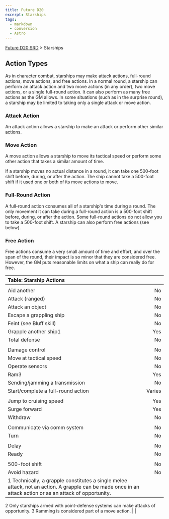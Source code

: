 ```yaml
---
title: Future D20
excerpt: Starships
tags:
  - markdown
  - conversion
  - Astro
---
```






[Future D20 SRD]( / ) > Starships




## Action Types


As in character combat, starships may make attack actions, full-round actions, move actions, and free actions. In a normal round, a starship can perform an attack action and two move actions (in any order), two move actions, or a single full-round action. It can also perform as many free actions as the GM allows.
In some situations (such as in the surprise round), a starship may be limited to taking only a single attack or move action.


### Attack Action


An attack action allows a starship to make an attack or perform other similar actions.


### Move Action


A move action allows a starship to move its tactical speed or perform some other action that takes a similar amount of time.


If a starship moves no actual distance in a round, it can take one 500-foot shift before, during, or after the action. The ship cannot take a 500-foot shift if it used one or both of its move actions to move.


### Full-Round Action


A full-round action consumes all of a starship's time during a round. The only movement it can take during a full-round action is a 500-foot shift before, during, or after the action. Some full-round actions do not allow you to take a 500-foot shift. A starship can also perform free actions (see below).


### Free Action


Free actions consume a very small amount of time and effort, and over the span of the round, their impact is so minor that they are considered free. However, the GM puts reasonable limits on what a ship can really do for free.


| Table: Starship Actions |  |
| :------------------------- | --: |
|  |  |
| Aid another | No |
| Attack (ranged) | No |
| Attack an object | No |
| Escape a grappling ship | No |
| Feint (see Bluff skill) | No |
| Grapple another ship1 | Yes |
| Total defense | No |
|  |  |
| Damage control | No |
| Move at tactical speed | No |
| Operate sensors | No |
| Ram3 | Yes |
| Sending/jamming a transmission | No |
| Start/complete a full-round action | Varies |
|  |  |
| Jump to cruising speed | Yes |
| Surge forward | Yes |
| Withdraw | No |
|  |  |
| Communicate via comm system | No |
| Turn | No |
|  |  |
| Delay | No |
| Ready | No |
|  |  |
| 500-foot shift | No |
| Avoid hazard | No |
| 1 Technically, a grapple constitutes a single melee attack, not an action. A grapple can be made once in an attack action or as an attack of opportunity.
2 Only starships armed with point-defense systems can make attacks of opportunity.
3 Ramming is considered part of a move action. |  |




